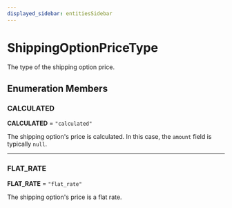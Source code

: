 ```yaml
---
displayed_sidebar: entitiesSidebar
---
```



# ShippingOptionPriceType

The type of the shipping option price.

## Enumeration Members

### CALCULATED

 **CALCULATED** = `"calculated"`

The shipping option's price is calculated. In this case, the `amount` field is typically `null`.

___

### FLAT\_RATE

 **FLAT\_RATE** = `"flat_rate"`

The shipping option's price is a flat rate.
